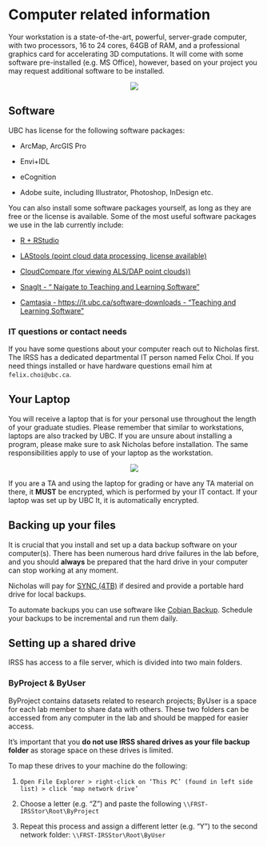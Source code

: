 # Computer related information {-#computers}

Your workstation is a state-of-the-art, powerful, server-grade computer, with two processors, 16 to 24 cores, 64GB of RAM, and a professional graphics card for accelerating 3D computations. It will come with some software pre-installed (e.g. MS Office), however, based on your project you may request additional software to be installed. 

<p align="center">
  <img src="img\\workstation.jpg" />
</p>

## Software {-#software}

UBC has license for the following software packages:

* ArcMap, ArcGIS Pro

* Envi+IDL

* eCognition

* Adobe suite, including Illustrator, Photoshop, InDesign etc.


You can also install some software packages yourself, as long as they are free or the license is available. Some of the most useful software packages we use in the lab currently include:

* [R + RStudio](https://rstudio.com/)

* [LAStools (point cloud data processing, license available)](https://rapidlasso.com/lastools/)

* [CloudCompare (for viewing ALS/DAP point clouds))](https://www.danielgm.net/cc/)

* [SnagIt - “ Naigate to Teaching and Learning Software”](https://it.ubc.ca/software-downloads)

* [Camtasia - https://it.ubc.ca/software-downloads - “Teaching and Learning Software”](https://it.ubc.ca/software-downloads)


### IT questions or contact needs {-#it}

If you have some questions about your computer reach out to Nicholas first. The IRSS has a dedicated departmental IT person named Felix Choi. If you need things installed or have hardware questions email him at `felix.choi@ubc.ca`.

## Your Laptop {-#laptop}

You will receive a laptop that is for your personal use throughout the length of your graduate studies. Please remember that similar to workstations, laptops are also tracked by UBC. If you are unsure about installing a program, please make sure to ask Nicholas before installation. The same responsibilities apply to use of your laptop as the workstation.

<p align="center">
  <img src="img\\laptop.jpg" />
</p>

If you are a TA and using the laptop for grading or have any TA material on there, it **MUST** be encrypted, which is performed by your IT contact. If your laptop was set up by UBC It, it is automatically encrypted.

## Backing up your files {-#backup}

It is crucial that you install and set up a data backup software on your computer(s). There has been numerous hard drive failures in the lab before, and you should **always** be prepared that the hard drive in your computer can stop working at any moment. 

Nicholas will pay for [SYNC (4TB)](https://www.sync.com/) if desired and provide a portable hard drive for local backups. 

To automate backups you can use software like [Cobian Backup](https://www.cobiansoft.com/). Schedule your backups to be incremental and run them daily. 

## Setting up a shared drive {-#shared}

IRSS has access to a file server, which is divided into two main folders.

### ByProject & ByUser {-#pcshared}

ByProject contains datasets related to research projects; ByUser is a space for each lab member to share data with others. These two folders can be accessed from any computer in the lab and should be mapped for easier access.

It's important that you **do not use IRSS shared drives as your file backup folder** as storage space on these drives is limited.

To map these drives to your machine do the following:

1. `Open File Explorer > right-click on ‘This PC’ (found in left side list) > click ‘map network drive’`
2. Choose a letter (e.g. “Z”) and paste the following `\\FRST-IRSStor\Root\ByProject`

3. Repeat this process and assign a different letter (e.g. “Y”) to the second network folder: `\\FRST-IRSStor\Root\ByUser`







